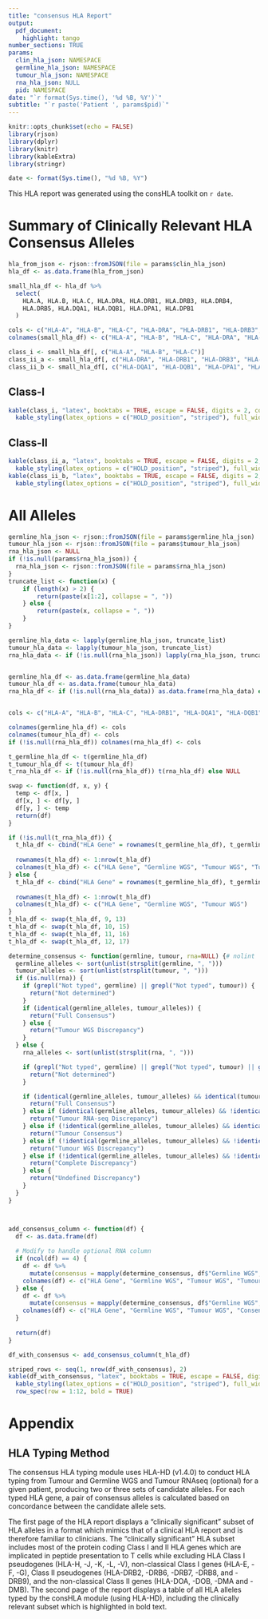 ```yaml
---
title: "consensus HLA Report"
output:
  pdf_document:
    highlight: tango
number_sections: TRUE
params:
  clin_hla_json: NAMESPACE
  germline_hla_json: NAMESPACE
  tumour_hla_json: NAMESPACE
  rna_hla_json: NULL
  pid: NAMESPACE
date: "`r format(Sys.time(), '%d %B, %Y')`"
subtitle: "`r paste('Patient ', params$pid)`"
---
```

```r
knitr::opts_chunk$set(echo = FALSE)
library(rjson)
library(dplyr)
library(knitr)
library(kableExtra)
library(stringr)

date <- format(Sys.time(), "%d %B, %Y")
```


This HLA report was generated using the consHLA toolkit on `r date`.

# Summary of Clinically Relevant HLA Consensus Alleles
```r

hla_from_json <- rjson::fromJSON(file = params$clin_hla_json)
hla_df <- as.data.frame(hla_from_json)

small_hla_df <- hla_df %>%
  select(
    HLA.A, HLA.B, HLA.C, HLA.DRA, HLA.DRB1, HLA.DRB3, HLA.DRB4,
    HLA.DRB5, HLA.DQA1, HLA.DQB1, HLA.DPA1, HLA.DPB1
  )

cols <- c("HLA-A", "HLA-B", "HLA-C", "HLA-DRA", "HLA-DRB1", "HLA-DRB3", "HLA-DRB4", "HLA-DRB5", "HLA-DQA1", "HLA-DQB1", "HLA-DPA1", "HLA-DPB1") # nolint
colnames(small_hla_df) <- c("HLA-A", "HLA-B", "HLA-C", "HLA-DRA", "HLA-DRB1", "HLA-DRB3", "HLA-DRB4", "HLA-DRB5", "HLA-DQA1", "HLA-DQB1", "HLA-DPA1", "HLA-DPB1") # nolint

class_i <- small_hla_df[, c("HLA-A", "HLA-B", "HLA-C")]
class_ii_a <- small_hla_df[, c("HLA-DRA", "HLA-DRB1", "HLA-DRB3", "HLA-DRB4", "HLA-DRB5")] # nolint
class_ii_b <- small_hla_df[, c("HLA-DQA1", "HLA-DQB1", "HLA-DPA1", "HLA-DPB1")] # nolint

```

## Class-I
```r
kable(class_i, "latex", booktabs = TRUE, escape = FALSE, digits = 2, col.names = linebreak(c("HLA-A", "HLA-B", "HLA-C"), align = "c")) %>% # nolint
  kable_styling(latex_options = c("HOLD_position", "striped"), full_width = FALSE, position = "left", font_size = 9) # nolint
```
## Class-II
```r
kable(class_ii_a, "latex", booktabs = TRUE, escape = FALSE, digits = 2, col.names = linebreak(c("HLA-DRA", "HLA-DRB1", "HLA-DRB3", "HLA-DRB4", "HLA-DRB5"), align = "c")) %>% # nolint
  kable_styling(latex_options = c("HOLD_position", "striped"), full_width = FALSE,position = "left", font_size = 9) # nolint
kable(class_ii_b, "latex", booktabs = TRUE, escape = FALSE, digits = 2, col.names = linebreak(c("HLA-DQA1", "HLA-DQB1", "HLA-DPA1", "HLA-DPB1"), align = "c")) %>% # nolint
  kable_styling(latex_options = c("HOLD_position", "striped"), full_width = FALSE,position = "left", font_size = 9) # nolint
```

\newpage

# All Alleles
```r
germline_hla_json <- rjson::fromJSON(file = params$germline_hla_json)
tumour_hla_json <- rjson::fromJSON(file = params$tumour_hla_json)
rna_hla_json <- NULL
if (!is.null(params$rna_hla_json)) {
  rna_hla_json <- rjson::fromJSON(file = params$rna_hla_json)
}
truncate_list <- function(x) {
    if (length(x) > 2) {
        return(paste(x[1:2], collapse = ", "))
    } else {
        return(paste(x, collapse = ", "))
    }
}

germline_hla_data <- lapply(germline_hla_json, truncate_list)
tumour_hla_data <- lapply(tumour_hla_json, truncate_list)
rna_hla_data <- if (!is.null(rna_hla_json)) lapply(rna_hla_json, truncate_list) else NULL


germline_hla_df <- as.data.frame(germline_hla_data)
tumour_hla_df <- as.data.frame(tumour_hla_data)
rna_hla_df <- if (!is.null(rna_hla_data)) as.data.frame(rna_hla_data) else NULL


cols <- c("HLA-A", "HLA-B", "HLA-C", "HLA-DRB1", "HLA-DQA1", "HLA-DQB1", "HLA-DPA1", "HLA-DPB1", "HLA-DMA", "HLA-DMB", "HLA-DOA","HLA-DOB","HLA-DRA", "HLA-DRB2", "HLA-DRB3", "HLA-DRB4", "HLA-DRB5", "HLA-DRB6", "HLA-DRB7", "HLA-DRB8", "HLA-DRB9", "HLA-E", "HLA-F", "HLA-G", "HLA-H", "HLA-J", "HLA-K", "HLA-L", "HLA-V") # nolint

colnames(germline_hla_df) <- cols
colnames(tumour_hla_df) <- cols
if (!is.null(rna_hla_df)) colnames(rna_hla_df) <- cols

t_germline_hla_df <- t(germline_hla_df)
t_tumour_hla_df <- t(tumour_hla_df)
t_rna_hla_df <- if (!is.null(rna_hla_df)) t(rna_hla_df) else NULL

swap <- function(df, x, y) {
  temp <- df[x, ]
  df[x, ] <- df[y, ]
  df[y, ] <- temp
  return(df)
}

if (!is.null(t_rna_hla_df)) {
  t_hla_df <- cbind("HLA Gene" = rownames(t_germline_hla_df), t_germline_hla_df, t_tumour_hla_df, t_rna_hla_df)
  
  rownames(t_hla_df) <- 1:nrow(t_hla_df)
  colnames(t_hla_df) <- c("HLA Gene", "Germline WGS", "Tumour WGS", "Tumour RNA-seq")
} else {
  t_hla_df <- cbind("HLA Gene" = rownames(t_germline_hla_df), t_germline_hla_df, t_tumour_hla_df)
  
  rownames(t_hla_df) <- 1:nrow(t_hla_df)
  colnames(t_hla_df) <- c("HLA Gene", "Germline WGS", "Tumour WGS")
}
t_hla_df <- swap(t_hla_df, 9, 13)
t_hla_df <- swap(t_hla_df, 10, 15)
t_hla_df <- swap(t_hla_df, 11, 16)
t_hla_df <- swap(t_hla_df, 12, 17)

determine_consensus <- function(germline, tumour, rna=NULL) {# nolint
  germline_alleles <- sort(unlist(strsplit(germline, ", ")))
  tumour_alleles <- sort(unlist(strsplit(tumour, ", ")))
  if (is.null(rna)) {
    if (grepl("Not typed", germline) || grepl("Not typed", tumour)) {
      return("Not determined")
    }
    if (identical(germline_alleles, tumour_alleles)) {
      return("Full Consensus")
    } else {
      return("Tumour WGS Discrepancy")
    }
  } else {
    rna_alleles <- sort(unlist(strsplit(rna, ", ")))

    if (grepl("Not typed", germline) || grepl("Not typed", tumour) || grepl("Not typed", rna)) {
      return("Not determined")
    }

    if (identical(germline_alleles, tumour_alleles) && identical(tumour_alleles, rna_alleles)) {# nolint
      return("Full Consensus")
    } else if (identical(germline_alleles, tumour_alleles) && !identical(tumour_alleles, rna_alleles)) {# nolint
      return("Tumour RNA-seq Discrepancy")
    } else if (!identical(germline_alleles, tumour_alleles) && identical(tumour_alleles, rna_alleles)) {# nolint
      return("Tumour Consensus")
    } else if (!identical(germline_alleles, tumour_alleles) && !identical(tumour_alleles, rna_alleles) && identical(germline_alleles, rna_alleles)) {# nolint
      return("Tumour WGS Discrepancy")
    } else if (!identical(germline_alleles, tumour_alleles) && !identical(tumour_alleles, rna_alleles) && !identical(germline_alleles, rna_alleles)) {# nolint
      return("Complete Discrepancy")
    } else {
      return("Undefined Discrepancy")
    }
  }
}



add_consensus_column <- function(df) {
  df <- as.data.frame(df)
  
  # Modify to handle optional RNA column
  if (ncol(df) == 4) {
    df <- df %>%
      mutate(consensus = mapply(determine_consensus, df$"Germline WGS", df$"Tumour WGS", df$"Tumour RNA-seq"))
    colnames(df) <- c("HLA Gene", "Germline WGS", "Tumour WGS", "Tumour RNA-seq", "Consensus Status")
  } else {
    df <- df %>%
      mutate(consensus = mapply(determine_consensus, df$"Germline WGS", df$"Tumour WGS"))
    colnames(df) <- c("HLA Gene", "Germline WGS", "Tumour WGS", "Consensus Status")
  }
  
  return(df)
}

df_with_consensus <- add_consensus_column(t_hla_df)
```

```r
striped_rows <- seq(1, nrow(df_with_consensus), 2)
kable(df_with_consensus, "latex", booktabs = TRUE, escape = FALSE, digits = 2) %>%
  kable_styling(latex_options = c("HOLD_position", "striped"), full_width = FALSE, position = "left", font_size = 8) %>% # nolint
  row_spec(row = 1:12, bold = TRUE)
```

\newpage

# Appendix
## HLA Typing Method
The consensus HLA typing module uses HLA-HD (v1.4.0) to conduct HLA typing from Tumour and Germline WGS and Tumour RNAseq (optional) for a given patient, producing two or three sets of candidate alleles. For each typed HLA gene, a pair of consensus alleles is calculated based on concordance between the candidate allele sets. 

The first page of the HLA report displays a "clinically significant" subset of HLA alleles in a format which mimics that of a clinical HLA report and is therefore familiar to clinicians. 
The "clinically significant" HLA subset includes most of the protein coding Class I and II HLA genes which are implicated in peptide presentation to T cells while excluding HLA Class I pseudogenes (HLA-H, -J, -K, -L, -V), non-classical Class I genes (HLA-E, -F, -G), Class II pseudogenes (HLA-DRB2, -DRB6, -DRB7, -DRB8, and -DRB9), and the non-classical Class II genes (HLA-DOA, -DOB, -DMA and -DMB). The second page of the report displays a table of all HLA alleles typed by the consHLA module (using HLA-HD), including the clinically relevant subset which is highlighted in bold text.  